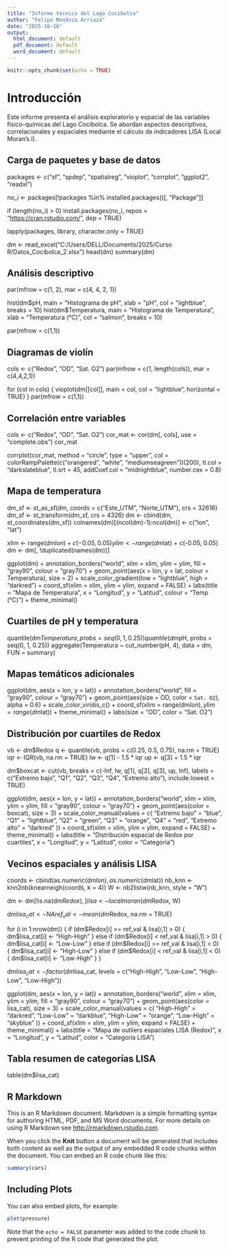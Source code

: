 ---
title: "Informe técnico del Lago Cocibolca"
author: "Felipe Mendoza Arriaza"
date: "2025-10-16"
output:
  html_document: default
  pdf_document: default
  word_document: default
---

```{r setup, include=FALSE}
knitr::opts_chunk$set(echo = TRUE)
```

# Introducción

Este informe presenta el análisis exploratorio y espacial de las variables físico-químicas del Lago Cocibolca. Se abordan aspectos descriptivos, correlacionales y espaciales mediante el cálculo de indicadores LISA (Local Moran’s I).

## Carga de paquetes y base de datos

packages \<- c("sf", "spdep", "spatialreg", "vioplot", "corrplot", "ggplot2", "readxl")

no_i \<- packages[!packages %in% installed.packages()[, "Package"]]

if (length(no_i) \> 0) install.packages(no_i, repos = "<https://cran.rstudio.com/>", dep = TRUE)

lapply(packages, library, character.only = TRUE)

dm \<- read_excel("C:/Users/DELL/Documents/2025/Curso R/Datos_Cocibolca_2.xlsx") head(dm) summary(dm)

## Análisis descriptivo

par(mfrow = c(1, 2), mar = c(4, 4, 2, 1))

hist(dm$pH, main = "Histograma de pH", xlab = "pH", col = "lightblue", breaks = 10)
hist(dm$Temperatura, main = "Histograma de Temperatura", xlab = "Temperatura (°C)", col = "salmon", breaks = 10)

par(mfrow = c(1,1))


## Diagramas de violín

cols <- c("Redox", "OD", "Sat. O2")
par(mfrow = c(1, length(cols)), mar = c(4,4,2,1))

for (col in cols) {
vioplot(dm[[col]], main = col, col = "lightblue", horizontal = TRUE)
}
par(mfrow = c(1,1))

## Correlación entre variables

cols <- c("Redox", "OD", "Sat. O2")
cor_mat <- cor(dm[, cols], use = "complete.obs")
cor_mat

corrplot(cor_mat, method = "circle", type = "upper",
col = colorRampPalette(c("orangered", "white", "mediumseagreen"))(200),
tl.col = "darkslateblue", tl.srt = 45,
addCoef.col = "midnightblue", number.cex = 0.8)

## Mapa de temperatura

dm_sf <- st_as_sf(dm, coords = c("Este_UTM", "Norte_UTM"), crs = 32616)
dm_sf <- st_transform(dm_sf, crs = 4326)
dm <- cbind(dm, st_coordinates(dm_sf))
colnames(dm)[(ncol(dm)-1):ncol(dm)] <- c("lon", "lat")

xlim <- range(dm$lon) + c(-0.05, 0.05)
ylim <- range(dm$lat) + c(-0.05, 0.05)
dm <- dm[, !duplicated(names(dm))]

ggplot(dm) +
annotation_borders("world", xlim = xlim, ylim = ylim, fill = "gray90", colour = "gray70") +
geom_point(aes(x = lon, y = lat, colour = Temperatura), size = 2) +
scale_color_gradient(low = "lightblue", high = "darkred") +
coord_sf(xlim = xlim, ylim = ylim, expand = FALSE) +
labs(title = "Mapa de Temperatura", x = "Longitud", y = "Latitud", colour = "Temp (°C)") +
theme_minimal()

## Cuartiles de pH y temperatura

quantile(dm$Temperatura, probs = seq(0, 1, 0.25))
quantile(dm$pH, probs = seq(0, 1, 0.25))
aggregate(Temperatura ~ cut_number(pH, 4), data = dm, FUN = summary)

## Mapas temáticos adicionales

ggplot(dm, aes(x = lon, y = lat)) +
annotation_borders("world", fill = "gray90", colour = "gray70") +
geom_point(aes(size = OD, color = `Sat. O2`), alpha = 0.6) +
scale_color_viridis_c() +
coord_sf(xlim = range(dm$lon), ylim = range(dm$lat)) +
theme_minimal() +
labs(size = "OD", color = "Sat. O2")

## Distribución por cuartiles de Redox

vb <- dm$Redox
q <- quantile(vb, probs = c(0.25, 0.5, 0.75), na.rm = TRUE)
iqr <- IQR(vb, na.rm = TRUE)
lw <- q[1] - 1.5 * iqr
up <- q[3] + 1.5 * iqr

dm$boxcat <- cut(vb,
breaks = c(-Inf, lw, q[1], q[2], q[3], up, Inf),
labels = c("Extremo bajo", "Q1", "Q2", "Q3", "Q4", "Extremo alto"),
include.lowest = TRUE)

ggplot(dm, aes(x = lon, y = lat)) +
annotation_borders("world", xlim = xlim, ylim = ylim, fill = "gray90", colour = "gray70") +
geom_point(aes(color = boxcat), size = 3) +
scale_color_manual(values = c(
"Extremo bajo" = "blue",
"Q1"           = "lightblue",
"Q2"           = "green",
"Q3"           = "orange",
"Q4"           = "red",
"Extremo alto" = "darkred"
)) +
coord_sf(xlim = xlim, ylim = ylim, expand = FALSE) +
theme_minimal() +
labs(title = "Distribución espacial de Redox por cuartiles", x = "Longitud", y = "Latitud", color = "Categoría")

## Vecinos espaciales y análisis LISA

coords <- cbind(as.numeric(dm$lon), as.numeric(dm$lat))
nb_knn <- knn2nb(knearneigh(coords, k = 4))
W <- nb2listw(nb_knn, style = "W")

dm <- dm[!is.na(dm$Redox), ]
lisa <- localmoran(dm$Redox, W)

dm$lisa_cat <- NA
ref_val <- mean(dm$Redox, na.rm = TRUE)

for (i in 1:nrow(dm)) {
if (dm$Redox[i] >= ref_val & lisa[i,1] > 0) {
dm$lisa_cat[i] <- "High-High"
} else if (dm$Redox[i] < ref_val & lisa[i,1] > 0) {
dm$lisa_cat[i] <- "Low-Low"
} else if (dm$Redox[i] >= ref_val & lisa[i,1] < 0) {
dm$lisa_cat[i] <- "High-Low"
} else if (dm$Redox[i] < ref_val & lisa[i,1] < 0) {
dm$lisa_cat[i] <- "Low-High"
}
}

dm$lisa_cat <- factor(dm$lisa_cat, levels = c("High-High", "Low-Low", "High-Low", "Low-High"))

ggplot(dm, aes(x = lon, y = lat)) +
annotation_borders("world", xlim = xlim, ylim = ylim, fill = "gray90", colour = "gray70") +
geom_point(aes(color = lisa_cat), size = 3) +
scale_color_manual(values = c(
"High-High" = "darkred",
"Low-Low"   = "darkblue",
"High-Low"  = "orange",
"Low-High"  = "skyblue"
)) +
coord_sf(xlim = xlim, ylim = ylim, expand = FALSE) +
theme_minimal() +
labs(title = "Mapa de outliers espaciales LISA (Redox)",
x = "Longitud", y = "Latitud",
color = "Categoría LISA")

## Tabla resumen de categorías LISA

table(dm$lisa_cat)

## R Markdown

This is an R Markdown document. Markdown is a simple formatting syntax for authoring HTML, PDF, and MS Word documents. For more details on using R Markdown see <http://rmarkdown.rstudio.com>.

When you click the **Knit** button a document will be generated that includes both content as well as the output of any embedded R code chunks within the document. You can embed an R code chunk like this:

```{r cars}
summary(cars)
```

## Including Plots

You can also embed plots, for example:

```{r pressure, echo=FALSE}
plot(pressure)
```

Note that the `echo = FALSE` parameter was added to the code chunk to prevent printing of the R code that generated the plot.
